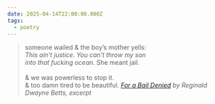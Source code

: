 ```yaml
---
date: 2025-04-14T22:00:00.000Z
tags:
  - poetry
---
```

> someone wailed & the boy’s mother yells:<br/>
<i>This ain’t justice. You can’t throw my son<br/>
into that fucking ocean.</i> She meant jail.<br/><br/>
& we was powerless to stop it.<br/>
& too damn tired to be beautiful.
> <cite><i>[For a Bail Denied](https://poems.com/poem/for-a-bail-denied-2)</i> by Reginald Dwayne Betts, excerpt</cite>
